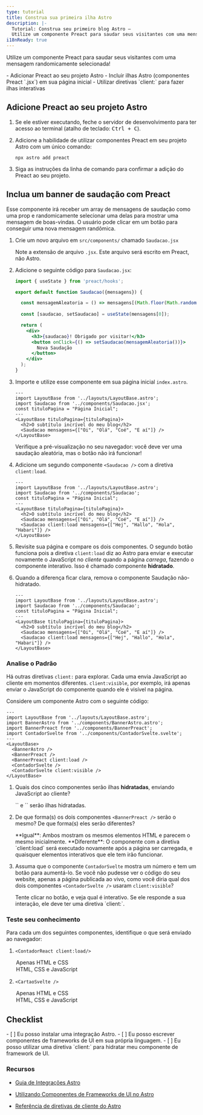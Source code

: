 ```yaml
---
type: tutorial
title: Construa sua primeira ilha Astro
description: |-
  Tutorial: Construa seu primeiro blog Astro —
  Utilize um componente Preact para saudar seus visitantes com uma mensagem randomicamente selecionada
i18nReady: true
---
```


Utilize um componente Preact para saudar seus visitantes com uma mensagem randomicamente selecionada!

<PreCheck>
  - Adicionar Preact ao seu projeto Astro
  - Incluir ilhas Astro (componentes Preact `.jsx`) em sua página inicial
  - Utilizar diretivas `client:` para fazer ilhas interativas
</PreCheck>

## Adicione Preact ao seu projeto Astro

1. Se ele estiver executando, feche o servidor de desenvolvimento para ter acesso ao terminal (atalho de teclado: <kbd>Ctrl + C</kbd>).

2. Adicione a habilidade de utilizar componentes Preact em seu projeto Astro com um único comando:

    ```shell
    npx astro add preact
    ```

2. Siga as instruções da linha de comando para confirmar a adição do Preact ao seu projeto.
 

## Inclua um banner de saudação com Preact

Esse componente irá receber um array de mensagens de saudação como uma prop e randomicamente selecionar uma delas para mostrar uma mensagem de boas-vindas. O usuário pode clicar em um botão para conseguir uma nova mensagem randômica.

1. Crie um novo arquivo em `src/components/` chamado `Saudacao.jsx`

    Note a extensão de arquivo `.jsx`. Este arquivo será escrito em Preact, não Astro.

2. Adicione o seguinte código para `Saudacao.jsx`:

    ```jsx title="src/components/Saudacao.jsx"
    import { useState } from 'preact/hooks';

    export default function Saudacao({mensagens}) {

      const mensagemAleatoria = () => mensagens[(Math.floor(Math.random() * mensagens.length))];
      
      const [saudacao, setSaudacao] = useState(mensagens[0]);

      return (
        <div> 
          <h3>{saudacao}! Obrigado por visitar!</h3>
          <button onClick={() => setSaudacao(mensagemAleatoria())}>
            Nova Saudação
          </button>
        </div>
      );
    }
    ```

3. Importe e utilize esse componente em sua página inicial `index.astro`.

    ```astro title="src/pages/index.astro" ins={3,8}
    ---
    import LayoutBase from '../layouts/LayoutBase.astro';
    import Saudacao from '../components/Saudacao.jsx';
    const tituloPagina = "Página Inicial";
    ---
    <LayoutBase tituloPagina={tituloPagina}>
      <h2>O subtítulo incrível do meu blog</h2>
      <Saudacao mensagens={["Oi", "Olá", "Coé", "E aí"]} />
    </LayoutBase>
    ```

    Verifique a pré-visualização no seu navegador: você deve ver uma saudação aleatória, mas o botão não irá funcionar!


4. Adicione um segundo componente `<Saudacao />` com a diretiva `client:load`.

    ```astro title="src/pages/index.astro" ins={9} "client:load"
    ---
    import LayoutBase from '../layouts/LayoutBase.astro';
    import Saudacao from '../components/Saudacao';
    const tituloPagina = "Página Inicial";
    ---
    <LayoutBase tituloPagina={tituloPagina}>
      <h2>O subtítulo incrível do meu blog</h2>
      <Saudacao mensagens={["Oi", "Olá", "Coé", "E aí"]} />
      <Saudacao client:load mensagens={["Hej", "Hallo", "Hola", "Habari"]} />
    </LayoutBase>
    ```

  5. Revisite sua página e compare os dois componentes. O segundo botão funciona pois a diretiva `client:load` diz ao Astro para enviar e executar novamente o JavaScript no _cliente_ quando a página _carrega_, fazendo o componente interativo. Isso é chamado componente **hidratado**.
  
  6. Quando a diferença ficar clara, remova o componente Saudação não-hidratado.


      ```astro title="src/pages/index.astro" del={8} "client:load"
      ---
      import LayoutBase from '../layouts/LayoutBase.astro';
      import Saudacao from '../components/Saudacao';
      const tituloPagina = "Página Inicial";
      ---
      <LayoutBase tituloPagina={tituloPagina}>
        <h2>O subtítulo incrível do meu blog</h2>
        <Saudacao mensagens={["Oi", "Olá", "Coé", "E aí"]} />
        <Saudacao client:load mensagens={["Hej", "Hallo", "Hola", "Habari"]} />
      </LayoutBase>
      ```

<Box icon="question-mark">

### Analise o Padrão

Há outras diretivas `client:` para explorar. Cada uma envia JavaScript ao cliente em momentos diferentes. `client:visible`, por exemplo, irá apenas enviar o JavaScript do componente quando ele é visível na página.

Considere um componente Astro com o seguinte código:

```astro
---
import LayoutBase from '../layouts/LayoutBase.astro';
import BannerAstro from '../components/BannerAstro.astro';
import BannerPreact from '../components/BannerPreact';
import ContadorSvelte from '../components/ContadorSvelte.svelte';
---
<LayoutBase>
  <BannerAstro />
  <BannerPreact />
  <BannerPreact client:load />
  <ContadorSvelte />
  <ContadorSvelte client:visible />
</LayoutBase>
```

1. Quais dos cinco componentes serão ilhas **hidratadas**, enviando JavaScript ao cliente?

    <p>
      <Spoiler>`<BannerPreact client:load />` e `<ContadorSvelte client:visible />` serão ilhas hidratadas.</Spoiler>
    </p>

2. De que forma(s) os dois componentes `<BannerPreact />` serão o mesmo? De que forma(s) eles serão diferentes? 

    <p>
      <Spoiler>**Igual**: Ambos mostram os mesmos elementos HTML e parecem o mesmo inicialmente. **Diferente**: O componente com a diretiva `client:load` será executado novamente após a página ser carregada, e quaisquer elementos interativos que ele tem irão funcionar.</Spoiler>
    </p>

3. Assuma que o componente `ContadorSvelte` mostra um número e tem um botão para aumentá-lo. Se você não pudesse ver o código do seu website, apenas a página publicada ao vivo, como você diria qual dos dois componentes `<ContadorSvelte />` usaram `client:visible`? 

    <p>
      <Spoiler>Tente clicar no botão, e veja qual é interativo. Se ele responde a sua interação, ele deve ter uma diretiva `client:`.</Spoiler>
    </p>
</Box>



<Box icon="question-mark">

### Teste seu conhecimento

Para cada um dos seguintes componentes, identifique o que será enviado ao navegador:

1. `<ContadorReact client:load/>`

    <MultipleChoice>
      <Option>
        Apenas HTML e CSS 
      </Option>
      <Option isCorrect>
        HTML, CSS e JavaScript
      </Option>
    </MultipleChoice>

2. `<CartaoSvelte />`

    <MultipleChoice>
      <Option  isCorrect>
        Apenas HTML e CSS
      </Option>
      <Option>
        HTML, CSS e JavaScript
      </Option>
    </MultipleChoice>
</Box>

<Box icon="check-list">

## Checklist

<Checklist>
- [ ] Eu posso instalar uma integração Astro.
- [ ] Eu posso escrever componentes de frameworks de UI em sua própria linguagem.
- [ ] Eu posso utilizar uma diretiva `client:` para hidratar meu componente de framework de UI.
</Checklist>
</Box>

### Recursos

- [Guia de Integrações Astro](/pt-br/guides/integrations-guide/)

- [Utilizando Componentes de Frameworks de UI no Astro](/pt-br/core-concepts/framework-components/#usando-componentes-de-frameworks)

- [Referência de diretivas de cliente do Astro](/pt-br/reference/directives-reference/#diretivas-de-cliente)
